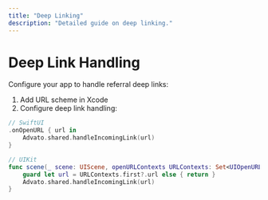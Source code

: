 ```yaml
---
title: "Deep Linking"
description: "Detailed guide on deep linking."
---
```


# Deep Link Handling

Configure your app to handle referral deep links:

1. Add URL scheme in Xcode
2. Configure deep link handling:

```swift
// SwiftUI
.onOpenURL { url in
    Advato.shared.handleIncomingLink(url)
}

// UIKit
func scene(_ scene: UIScene, openURLContexts URLContexts: Set<UIOpenURLContext>) {
    guard let url = URLContexts.first?.url else { return }
    Advato.shared.handleIncomingLink(url)
}
```
